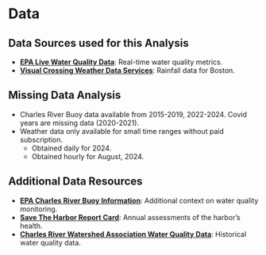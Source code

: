 # Data

## Data Sources used for this Analysis

- **[EPA Live Water Quality Data](https://www.epa.gov/charlesriver/live-water-quality-data-lower-charles-river)**: Real-time water quality metrics.
- **[Visual Crossing Weather Data Services](https://www.visualcrossing.com/weather/weather-data-services)**: Rainfall data for Boston.

## Missing Data Analysis

- Charles River Buoy data available from 2015-2019, 2022-2024. Covid years are missing data (2020-2021).
- Weather data only available for small time ranges without paid subscription. 
  - Obtained daily for 2024.
  - Obtained hourly for August, 2024.
  
## Additional Data Resources

- **[EPA Charles River Buoy Information](https://www.epa.gov/charlesriver/basic-information-about-charles-river-buoy)**: Additional context on water quality monitoring.
- **[Save The Harbor Report Card](https://www.savetheharbor.org/reportcard)**: Annual assessments of the harbor’s health.
- **[Charles River Watershed Association Water Quality Data](https://www.crwa.org/water-quality-data)**: Historical water quality data.

